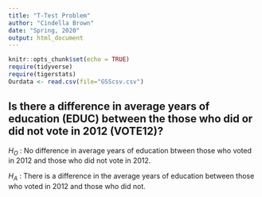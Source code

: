 ```yaml
---
title: "T-Test Problem"
author: "Cindella Brown"
date: "Spring, 2020"
output: html_document
---
```


```r
knitr::opts_chunk$set(echo = TRUE)
require(tidyverse)
require(tigerstats)
Ourdata <- read.csv(file="GSScsv.csv")
```


## Is there a difference in  average years of education (EDUC) between the those who did or did not vote in 2012 (VOTE12)?

$H_O$ : No difference in average years of education btween those who voted in 2012 and those who did not vote in 2012.

$H_A$ : There is a difference in the average years of education between those who voted in 2012 and those who did not.

